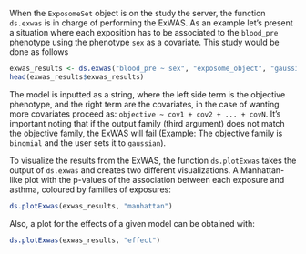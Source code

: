 When the `ExposomeSet` object is on the study the server, the function `ds.exwas` is in charge of performing the ExWAS. As an example let's present a situation where each exposition has to be associated to the `blood_pre` phenotype using the phenotype `sex` as a covariate. This study would be done as follows

```r
exwas_results <- ds.exwas("blood_pre ~ sex", "exposome_object", "gaussian")
head(exwas_results$exwas_results)
```

The model is inputted as a string, where the left side term is the objective phenotype, and the right term are the covariates, in the case of wanting more covariates proceed as: `objective ~ cov1 + cov2 + ... + covN`. It's important noting that if the output family (third argument) does not match the objective family, the ExWAS will fail (Example: The objective family is `binomial` and the user sets it to `gaussian`).

To visualize the results from the ExWAS, the function `ds.plotExwas` takes the output of `ds.exwas` and creates two different visualizations. A Manhattan-like plot with the p-values of the association between each exposure and asthma, coloured by families of exposures:
  
  ```r
ds.plotExwas(exwas_results, "manhattan")
```

Also, a plot for the effects of a given model can be obtained with:
  
  ```r
ds.plotExwas(exwas_results, "effect")
```